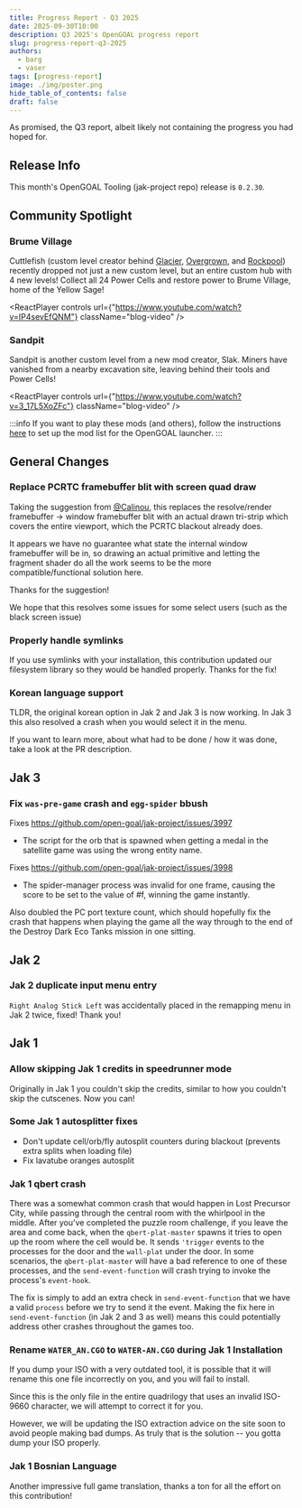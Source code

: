 ```yaml
---
title: Progress Report - Q3 2025
date: 2025-09-30T10:00
description: Q3 2025's OpenGOAL progress report
slug: progress-report-q3-2025
authors:
  - barg
  - vaser
tags: [progress-report]
image: ./img/poster.png
hide_table_of_contents: false
draft: false
---
```


<head>
  <meta name="twitter:card" content="summary_large_image" />
</head>

As promised, the Q3 report, albeit likely not containing the progress you had hoped for.

<!--truncate-->

## Release Info

This month's OpenGOAL Tooling (jak-project repo) release is `0.2.30`.

<div className="row markdownMarginBottom">
  <div className="col col--12">
    <LauncherDownloadLink />
  </div>
</div>

## Community Spotlight

### Brume Village

Cuttlefish (custom level creator behind [Glacier](https://www.youtube.com/watch?v=P3R-UODGtXw), [Overgrown](https://www.youtube.com/watch?v=Kbb2yiYg0cw), and [Rockpool](https://www.youtube.com/watch?v=hrH-foTn0IQ&pp=0gcJCfYJAYcqIYzv)) recently dropped not just a new custom level, but an entire custom hub with 4 new levels! Collect all 24 Power Cells and restore power to Brume Village, home of the Yellow Sage!

<ReactPlayer
  controls
  url={"https://www.youtube.com/watch?v=IP4sevEfQNM"}
  className="blog-video"
/>

### Sandpit

Sandpit is another custom level from a new mod creator, Slak. Miners have vanished from a nearby excavation site, leaving behind their tools and Power Cells!

<ReactPlayer
  controls
  url={"https://www.youtube.com/watch?v=3_17L5XoZFc"}
  className="blog-video"
/>

:::info
If you want to play these mods (and others), follow the instructions [here](https://jakmods.dev/) to set up the mod list for the OpenGOAL launcher.
:::

<!-- ## Known Issues -->

## General Changes

### Replace PCRTC framebuffer blit with screen quad draw <PRLink href="https://github.com/open-goal/jak-project/pull/3980"/>

Taking the suggestion from [@Calinou](https://github.com/open-goal/jak-project/pull/3943#issuecomment-3017359144), this replaces the resolve/render framebuffer -> window framebuffer blit with an actual drawn tri-strip which covers the entire viewport, which the PCRTC blackout already does.

It appears we have no guarantee what state the internal window framebuffer will be in, so drawing an actual primitive and letting the fragment shader do all the work seems to be the more compatible/functional solution here.

Thanks for the suggestion!

We hope that this resolves some issues for some select users (such as the black screen issue)

### Properly handle symlinks <PRLink href="https://github.com/open-goal/jak-project/pull/3990"/>

If you use symlinks with your installation, this contribution updated our filesystem library so they would be handled properly.  Thanks for the fix!

### Korean language support <PRLink href="https://github.com/open-goal/jak-project/pull/3988"/>

TLDR, the original korean option in Jak 2 and Jak 3 is now working.  In Jak 3 this also resolved a crash when you would select it in the menu.

If you want to learn more, about what had to be done / how it was done, take a look at the PR description.

## Jak 3

### Fix `was-pre-game` crash and `egg-spider` bbush <PRLink href="https://github.com/open-goal/jak-project/pull/4000"/>

Fixes https://github.com/open-goal/jak-project/issues/3997
- The script for the orb that is spawned when getting a medal in the satellite game was using the wrong entity name.

Fixes https://github.com/open-goal/jak-project/issues/3998
- The spider-manager process was invalid for one frame, causing the score to be set to the value of #f, winning the game instantly.

Also doubled the PC port texture count, which should hopefully fix the crash that happens when playing the game all the way through to the end of the Destroy Dark Eco Tanks mission in one sitting.

## Jak 2

### Jak 2 duplicate input menu entry <PRLink href="https://github.com/open-goal/jak-project/pull/4024"/>

`Right Analog Stick Left` was accidentally placed in the remapping menu in Jak 2 twice, fixed!  Thank you!

## Jak 1

### Allow skipping Jak 1 credits in speedrunner mode <PRLink href="https://github.com/open-goal/jak-project/pull/3981"/>

Originally in Jak 1 you couldn't skip the credits, similar to how you couldn't skip the cutscenes.  Now you can!

### Some Jak 1 autosplitter fixes <PRLink href="https://github.com/open-goal/jak-project/pull/3996"/> <PRLink href="https://github.com/open-goal/jak-project/pull/4022"/>

- Don't update cell/orb/fly autosplit counters during blackout (prevents extra splits when loading file)
- Fix lavatube oranges autosplit

### Jak 1 qbert crash <PRLink href="https://github.com/open-goal/jak-project/pull/4006"/>

There was a somewhat common crash that would happen in Lost Precursor City, while passing through the central room with the whirlpool in the middle. After you've completed the puzzle room challenge, if you leave the area and come back, when the `qbert-plat-master` spawns it tries to open up the room where the cell would be. It sends `'trigger` events to the processes for the door and the `wall-plat` under the door. In some scenarios, the `qbert-plat-master` will have a bad reference to one of these processes, and the `send-event-function` will crash trying to invoke the process's `event-hook`.

The fix is simply to add an extra check in `send-event-function` that we have a valid `process` before we try to send it the event. Making the fix here in `send-event-function` (in Jak 2 and 3 as well) means this could potentially address other crashes throughout the games too.

### Rename `WATER_AN.CGO` to `WATER-AN.CGO` during Jak 1 Installation <PRLink href="https://github.com/open-goal/jak-project/pull/3890"/>

If you dump your ISO with a very outdated tool, it is possible that it will rename this one file incorrectly on you, and you will fail to install.

Since this is the only file in the entire quadrilogy that uses an invalid ISO-9660 character, we will attempt to correct it for you.

However, we will be updating the ISO extraction advice on the site soon to avoid people making bad dumps.  As truly that is the solution -- you gotta dump your ISO properly.

### Jak 1 Bosnian Language <PRLink href="https://github.com/open-goal/jak-project/pull/4011"/>

Another impressive full game translation, thanks a ton for all the effort on this contribution!